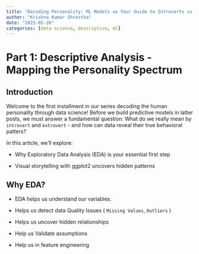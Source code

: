 ```yaml
---
title: "Decoding Personality: ML Models as Your Guide to Introverts vs. Extroverts"
author: "Krishna Kumar Shrestha"
date: "2025-05-26"
categories: [data science, descriptive, ml]
---
```


# Part 1: Descriptive  Analysis - Mapping the Personality Spectrum

## Introduction 

Welcome to the first installment in our series decoding the human personality through data science! Before we build predictive models in latter posts, we must answer a fundamental question: What do we really mean by `introvert` and `extrovert` - and how can data reveal their true behavioral patters?

In this article, we'll explore:

-   Why Exploratory Data Analysis (EDA) is your essential first step

-   Visual storytelling with ggplot2 uncovers hidden patterns

## Why EDA?

-   EDA helps us understand our variables.

-   Helps us detect data Quality Issues ( `Missing Values`, `Outliers` )

-   Helps us uncover hidden relationships

-   Help us Validate assumptions

-   Help us in feature engineering
